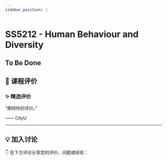 ```yaml
---
sidebar_position: 1
---
```



# SS5212 - Human Behaviour and Diversity

## To Be Done

## **💬 课程评价**

### ✨ **精选评价**
<div className={commentStyles.commentBox}>
    <p className={commentStyles.commentText}>
        “期待你的评价。”
    </p>
    <p className={commentStyles.commentAuthor}>—— CityU</p>
</div>

---

## **💡 加入讨论**

👇 在下方评论分享您的评价、问题或经验：
<Utterances />
